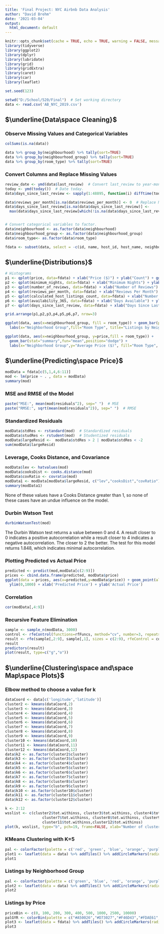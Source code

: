 ---
title: 'Final Project: NYC Airbnb Data Analysis'
author: "David Brehm"
date: '2021-03-04'
output:
  html_document: default
---

```{r setup, include=FALSE}
knitr::opts_chunk$set(cache = TRUE, echo = TRUE, warning = FALSE, message = FALSE)
library(tidyverse)
library(ggplot2)
library(dplyr)
library(lubridate)
library(grid)
library(gridExtra)
library(caret)
library(car)
library(leaflet)

set.seed(123)
```

```{r, echo = FALSE}
setwd("D:/School/520/Final")  # Set working directory 
data <- read.csv('AB_NYC_2019.csv')
```


## $\underline{Data\space Cleaning}$

### Observe Missing Values and Categorical Variables
```{r}
colSums(is.na(data))

data %>% group_by(neighbourhood) %>% tally(sort=TRUE)
data %>% group_by(neighbourhood_group) %>% tally(sort=TRUE)
data %>% group_by(room_type) %>% tally(sort=TRUE)
```

### Convert Columns and Replace Missing Values

```{r}
review_date <- ymd(data$last_review)  # Convert last_review to year-month-day.
today <- ymd(today())  # Date today.
data$days_since_last_review <- sapply(1:48895, function(i) difftime(today[1], review_date[i]))  # Convert last review date to days since last review.

data$reviews_per_month[is.na(data$reviews_per_month)] <- 0  # Replace NA review_per_month with 0.
data$days_since_last_review[is.na(data$days_since_last_review)] <- 
  max(data$days_since_last_review[which(!is.na(data$days_since_last_review))]) + 1  # Replace NA days since last review with the max plus 1.


# Convert categorical variables to factor.
data$neighbourhood <- as.factor(data$neighbourhood)
data$neighbourhood_group <- as.factor(data$neighbourhood_group)
data$room_type<- as.factor(data$room_type)

fdata <- subset(data, select = -c(id, name, host_id, host_name, neighbourhood, last_review))  # Columns not being used in the model.
```

## $\underline{Distributions}$

```{r}
# Histograms
p1 <- qplot(price, data=fdata) + xlab("Price ($)") + ylab("Count") + ggtitle("Price")
p2 <- qplot(minimum_nights, data=fdata) + xlab("Minimum Nights") + ylab("Count") + ggtitle("Minimum Nights")
p3 <- qplot(number_of_reviews, data=fdata) + xlab("Number of Reviews") + ylab("Count") + ggtitle("Number of Reviews")
p4 <- qplot(reviews_per_month, data=fdata) + xlab("Reviews Per Month") + ylab("Count") + ggtitle("Reviews Per Month")
p5 <- qplot(calculated_host_listings_count, data=fdata) + xlab("Number of Host Listings") + ylab("Count") + ggtitle("Number of Host Listings")
p6 <- qplot(availability_365, data=fdata) + xlab("Days Available") + ylab("Count") + ggtitle("Days Available")
p7 <- qplot(days_since_last_review, data=fdata) + xlab("Days Since Last Review") + ylab("Count") + ggtitle("Days Since Last Review")

grid.arrange(p1,p2,p3,p4,p5,p6,p7, nrow=3)

ggplot(data, aes(x=neighbourhood_group, fill = room_type)) + geom_bar(position="dodge") +
  labs(x="Neighborhood Group",fill="Room Type", title="Listings by Neighborhood Group and Room Type")

ggplot(data, aes(x=neighbourhood_group, y=price,fill = room_type)) + 
  geom_bar(stat="summary",fun="mean",position="dodge") + 
  labs(x="Neighborhood Group",y="Average Price ($)", fill="Room Type", title="Average Price by Neighborhood Group and Room Type")
```

## $\underline{Predicting\space Price}$
```{r}
modData = fdata[c(5,1,4,6:11)]
mod <- lm(price ~ . , data = modData)
summary(mod)
```

### MSE and RMSE of the Model
```{r}
paste("MSE:", mean(mod$residuals^2), sep=" ")  # MSE
paste("RMSE:", sqrt(mean(mod$residuals^2)), sep=" ")  # RMSE
```


### Standardized Residuals
```{r}
modData$stdRes <- rstandard(mod)  # Standardized residuals
modData$studRes <- rstudent(mod)  # Studentized residuals
modData$largeResid <-  modData$stdRes > 2 | modData$stdRes < -2
sum(modData$largeResid)

```
### Leverage, Cooks Distance, and Covariance
```{r}
modData$lev <- hatvalues(mod)
modData$cooksDist <- cooks.distance(mod)
modData$covRatio <- covratio(mod)
modData1 <- modData[modData$largeResid, c("lev","cooksDist","covRatio")]
summary(modData1)
```
None of these values have a Cooks Distance greater than 1, so none of these cases have an undue influence on the model.


### Durbin Watson Test
```{r}
durbinWatsonTest(mod)
```
The Durbin Watson test returns a value between 0 and 4. A result closer to 0 indicates a positive autocorrelation while a result closer to 4 indicates a negative autocorrelation. The closer to 2 the better. The test for this model returns 1.848, which indicates minimal autocorrelation.


### Plotting Predicted vs Actual Price
```{r}
predicted <- predict(mod,modData[c(2:9)])
prices <- cbind.data.frame(predicted, modData$price)
ggplot(data = prices, aes(x=predicted,y=modData$price)) + geom_point(alpha = 0.01, colour="purple") + geom_abline(linetype=2) +
  ylim(0,1000) + xlab('Predicted Price') + ylab('Actual Price')
```



### Correlation
```{r}
cor(modData[,4:9])

```


### Recursive Feature Elimination
```{r}
sample <- sample_n(modData, 3000)
control <- rfeControl(functions=rfFuncs, method="cv", number=3, repeats=2)
result <- rfe(sample[,2:9], sample[,1], sizes = c(2:9), rfeControl = control)
result
predictors(result)
plot(result, type=c("g","o"))
```


## $\underline{Clustering\space and\space Map\space Plots}$
### Elbow method to choose a value for k
```{r}
dataCoord <- data[c('longitude','latitude')]
cluster2 <- kmeans(dataCoord,2)
cluster3 <- kmeans(dataCoord,3)
cluster4 <- kmeans(dataCoord,4)
cluster5 <- kmeans(dataCoord,5)
cluster6 <- kmeans(dataCoord,6)
cluster7 <- kmeans(dataCoord,7)
cluster8 <- kmeans(dataCoord,8)
cluster9 <- kmeans(dataCoord,9)
cluster10 <- kmeans(dataCoord,10)
cluster11 <- kmeans(dataCoord,11)
cluster12 <- kmeans(dataCoord,12)
data$k2 <- as.factor(cluster2$cluster)
data$k3 <- as.factor(cluster3$cluster)
data$k4 <- as.factor(cluster4$cluster)
data$k5 <- as.factor(cluster5$cluster)
data$k6 <- as.factor(cluster6$cluster)
data$k7 <- as.factor(cluster7$cluster)
data$k8 <- as.factor(cluster8$cluster)
data$k9 <- as.factor(cluster9$cluster)
data$k10 <- as.factor(cluster10$cluster)
data$k11 <- as.factor(cluster11$cluster)
data$k12 <- as.factor(cluster12$cluster)

k <- 2:12
wsslist <- c(cluster2$tot.withinss, cluster3$tot.withinss, cluster4$tot.withinss, cluster5$tot.withinss, cluster6$tot.withinss, 
                 cluster7$tot.withinss, cluster8$tot.withinss, cluster9$tot.withinss,cluster10$tot.withinss,
                 cluster11$tot.withinss,cluster12$tot.withinss)
plot(k, wsslist, type="b", pch=19, frame=FALSE, xlab="Number of clusters", ylab="Total Within-Clusters Sum of Squares")
```

### KMeans Clustering with K=5
```{r}
pal <- colorFactor(palette = c('red', 'green', 'blue', 'orange', 'purple'), domain = data$k5)
plot1 <- leaflet(data = data) %>% addTiles() %>% addCircleMarkers(radius = 0.5, color = ~pal(k5))
plot1
```

### Listings by Neighborhood Group
```{r}
pal <- colorFactor(palette = c('green', 'blue', 'red', 'orange', 'purple'), domain = data$neighbourhood_group)
plot2 <- leaflet(data = data) %>% addTiles() %>% addCircleMarkers(radius = 0.5, color = ~pal(neighbourhood_group))
plot2
```

### Listings by Price
```{r}
priceBin <- c(0, 100, 200, 300, 400, 500, 1000, 2500, 10000)
palGYR <- colorBin(palette = c("#A50026","#D73027","#F46D43","#FDAE61","#A6D96A","#66BD63","#1A9850","#006837"), bins=priceBin, reverse = TRUE)
plot3 <- leaflet(data = fdata) %>% addTiles() %>% addCircleMarkers(radius = 0.5, color = ~palGYR(price)) %>% addLegend("topleft",pal = palGYR, values = ~price, opacity = 1)
plot3
```


